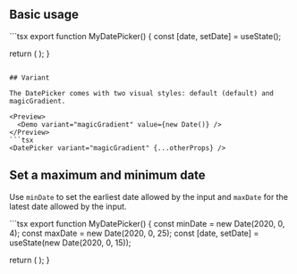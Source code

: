 
## Basic usage

<Preview>
  <Demo value={new Date()}/>
</Preview>
```tsx
export function MyDatePicker() {
  const [date, setDate] = useState<Date | undefined>();

  return (
    <DatePicker value={date} onChange={setDate} />
  );
}
```

## Variant

The DatePicker comes with two visual styles: default (default) and magicGradient.

<Preview>
  <Demo variant="magicGradient" value={new Date()} />
</Preview>
```tsx
<DatePicker variant="magicGradient" {...otherProps} />
```

## Set a maximum and minimum date

Use `minDate` to set the earliest date allowed by the input and `maxDate` for the latest date allowed by the input.

<Preview>
  <Demo minDate={new Date(2020, 0, 4)} maxDate={new Date(2020, 0, 25)} value={new Date(2020, 0, 15)}/>
</Preview>
```tsx
export function MyDatePicker() {
  const minDate = new Date(2020, 0, 4);
  const maxDate = new Date(2020, 0, 25);
  const [date, setDate] = useState<Date | undefined>(new Date(2020, 0, 15));

  return (
    <DatePicker
      value={date}
      onChange={setDate}
      minDate={minDate}
      maxDate={maxDate}
    />
  );
}
```